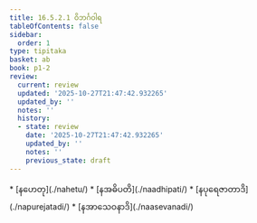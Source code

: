 ```yaml
---
title: 16.5.2.1 ဝိဘင်္ဂဝါရ
tableOfContents: false
sidebar:
  order: 1
type: tipitaka
basket: ab
book: p1-2
review:
  current: review
  updated: '2025-10-27T21:47:42.932265'
  updated_by: ''
  notes: ''
  history:
  - state: review
    date: '2025-10-27T21:47:42.932265'
    updated_by: ''
    notes: ''
    previous_state: draft
---
```



<ReviewStatus review={frontmatter.review} showDetails={true} />

<HypothesisAnnotation frontmatter={frontmatter} />

<DynamicBreadcrumb />



<TableOfContents book="p1-2" section="16.5.2.1">
* [နဟေတု](./nahetu/)
* [နအဓိပတိ](./naadhipati/)
* [နပုရေဇာတာဒိ](./napurejatadi/)
* [နအာသေဝနာဒိ](./naasevanadi/)
</TableOfContents>
